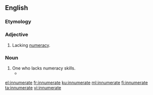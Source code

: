 ==English==

===Etymology===
{{prefix|in|numerate|lang=en}}

===Adjective===
{{en-adj}}

# Lacking [[numeracy]].

===Noun===
{{en-noun}}

# One who lacks numeracy skills.
#* {{quote-news|date=October 6, 2009|author=Clyde Haberman|title=Regarding Jonah, Dinkins, Bloomberg and the Importance of a Yankees Victory|work=New York Times|url=http://www.nytimes.com/2009/10/06/nyregion/06nyc.html
|passage=Some '''innumerates''' simply refuse to accept that this decade, this century, this millennium all began on Jan. 1, 2001.}}

[[el:innumerate]]
[[fr:innumerate]]
[[ku:innumerate]]
[[ml:innumerate]]
[[fi:innumerate]]
[[ta:innumerate]]
[[vi:innumerate]]